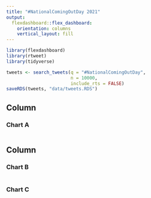 ```yaml
---
title: "#NationalComingOutDay 2021"
output: 
  flexdashboard::flex_dashboard:
    orientation: columns
    vertical_layout: fill
---
```


<style>
  div.navbar {
    background-color: black;
    border-bottom: none;
    margin-bottom: 24px;
    box-shadow: 0 4px 0 0 red,
                0 8px 0 0 orange,
                0 12px 0 0 yellow,
                0 16px 0 0 green,
                0 20px 0 0 blue,
                0 24px 0 0 purple;
  }
  #dashboard-container { margin-top: 24px; }
</style>


```r
library(flexdashboard)
library(rtweet)
library(tidyverse)
```

```r
tweets <- search_tweets(q = "#NationalComingOutDay",
                        n = 10000,
                        include_rts = FALSE)
saveRDS(tweets, "data/tweets.RDS")
```


Column {data-width=650}
-----------------------------------------------------------------------

### Chart A

```r

```

Column {data-width=350}
-----------------------------------------------------------------------

### Chart B

```r

```

### Chart C

```r

```

